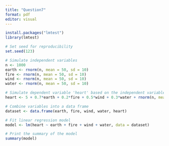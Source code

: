 ```yaml
---
title: "Question7"
format: pdf
editor: visual
---
```

```r
install.packages("lmtest")
library(lmtest)

# Set seed for reproducibility
set.seed(123)

# Simulate independent variables
n <- 1000
earth <- rnorm(n, mean = 50, sd = 10)
fire <- rnorm(n, mean = 50, sd = 10)
wind <- rnorm(n, mean = 50, sd = 10)
water <- rnorm(n, mean = 50, sd = 10)

# Simulate dependent variable 'heart' based on the independent variables with some noise
heart <- 5 + 0.7*earth + 0.2*fire + 0.5*wind + 0.3*water + rnorm(n, mean = 0, sd = 5)

# Combine variables into a data frame
dataset <- data.frame(earth, fire, wind, water, heart)

# Fit linear regression model
model <- lm(heart ~ earth + fire + wind + water, data = dataset)

# Print the summary of the model
summary(model)

```

